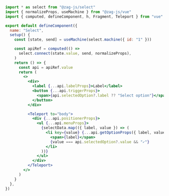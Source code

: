 ```jsx
import * as select from "@zag-js/select"
import { normalizeProps, useMachine } from "@zag-js/vue"
import { computed, defineComponent, h, Fragment, Teleport } from "vue"

export default defineComponent({
  name: "Select",
  setup() {
    const [state, send] = useMachine(select.machine({ id: "1" }))

    const apiRef = computed(() =>
      select.connect(state.value, send, normalizeProps),
    )
    return () => {
      const api = apiRef.value
      return (
        <>
          <div>
            <label {...api.labelProps}>Label</label>
            <button {...api.triggerProps}>
              <span>{api.selectedOption?.label ?? "Select option"}</span>
            </button>
          </div>

          <Teleport to="body">
            <div {...api.positionerProps}>
              <ul {...api.menuProps}>
                {selectData.map(({ label, value }) => (
                  <li key={value} {...api.getOptionProps({ label, value })}>
                    <span>{label}</span>
                    {value === api.selectedOption?.value && "✓"}
                  </li>
                ))}
              </ul>
            </div>
          </Teleport>
        </>
      )
    }
  },
})
```
